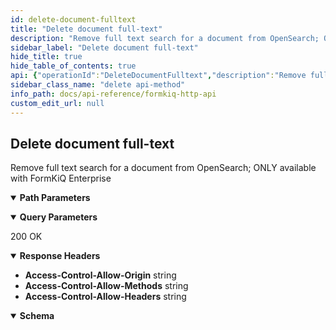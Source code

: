 ```yaml
---
id: delete-document-fulltext
title: "Delete document full-text"
description: "Remove full text search for a document from OpenSearch; ONLY available with FormKiQ Enterprise"
sidebar_label: "Delete document full-text"
hide_title: true
hide_table_of_contents: true
api: {"operationId":"DeleteDocumentFulltext","description":"Remove full text search for a document from OpenSearch; ONLY available with FormKiQ Enterprise","tags":["Advanced Document Search"],"parameters":[{"name":"siteId","in":"query","description":"Site Identifier","required":false,"schema":{"type":"string"}},{"name":"documentId","in":"path","description":"Document Identifier","required":true,"schema":{"type":"string"}}],"responses":{"200":{"description":"200 OK","headers":{"Access-Control-Allow-Origin":{"schema":{"type":"string"}},"Access-Control-Allow-Methods":{"schema":{"type":"string"}},"Access-Control-Allow-Headers":{"schema":{"type":"string"}}},"content":{"application/json":{"schema":{"type":"object","properties":{"message":{"type":"string","description":"Result message"}},"title":"DeleteFulltextResponse"}}}}},"security":[{"ApiAuthorization":[]}],"x-amazon-apigateway-integration":{"uri":{"Fn::Sub":"arn:aws:apigateway:${AWS::Region}:lambda:path/2015-03-31/functions/${DocumentsApiRequests.Arn}/invocations"},"responses":{"default":{"statusCode":"200","responseParameters":{"method.response.header.Access-Control-Allow-Methods":"'*'","method.response.header.Access-Control-Allow-Headers":"'Content-Type,X-Amz-Date,Authorization,X-Api-Key'","method.response.header.Access-Control-Allow-Origin":"'*'"}}},"passthroughBehavior":"when_no_templates","httpMethod":"POST","type":"aws_proxy","payloadFormatVersion":"1.0"},"extensions":[{"key":"x-amazon-apigateway-integration","value":{"uri":{"Fn::Sub":"arn:aws:apigateway:${AWS::Region}:lambda:path/2015-03-31/functions/${DocumentsApiRequests.Arn}/invocations"},"responses":{"default":{"statusCode":"200","responseParameters":{"method.response.header.Access-Control-Allow-Methods":"'*'","method.response.header.Access-Control-Allow-Headers":"'Content-Type,X-Amz-Date,Authorization,X-Api-Key'","method.response.header.Access-Control-Allow-Origin":"'*'"}}},"passthroughBehavior":"when_no_templates","httpMethod":"POST","type":"aws_proxy","payloadFormatVersion":"1.0"}}],"method":"delete","path":"/documents/{documentId}/fulltext","servers":[{"url":"http://localhost","description":"Local development server"}],"securitySchemes":{"ApiAuthorization":{"type":"oauth2","flows":{},"x-amazon-apigateway-authorizer":{"type":"jwt","jwtConfiguration":{"issuer":{"Fn::Sub":"https://cognito-idp.${AWS::Region}.amazonaws.com/${CognitoUserPool}"},"audience":[{"Fn::Sub":"${CognitoUserPoolClient}"}]},"identitySource":"$request.header.Authorization"}}},"info":{"title":"FormKiQ HTTP API","contact":{"name":"FormKiQ","url":"https://formkiq.com","email":"support@formkiq.com"},"x-logo":{"url":"https://docs.formkiq.com/docs/latest/_images/formkiq-logo.png","backgroundColor":"#FFFFFF","altText":"FormKiQ Logo"},"license":{"name":"Apache 2.0","url":"https://www.apache.org/licenses/LICENSE-2.0.html"},"description":"Formkiq API: Document Management Platform API using OAuth(JWT) Authentication\n\nYou can find out more about FormKiQ at [https://formkiq.com](http://formkiq.com).\n\n## Introduction\n\nFormKiQ is an API-first (head-less), battle-tested document management API. The FormKiQ API provides all the API endpoints to build your Perfect Document Management Platform.\n\nFormKiQ API was built on top of [OpenAPI specification](https://www.openapis.org), so it is easy to use the API spec file with any application that supports the OpenAPI specification.\n\nOpen API OAuth Specification - https://raw.githubusercontent.com/formkiq/formkiq-core/master/docs/openapi/openapi-jwt.yaml\n\nOpen API IAM Specification - https://raw.githubusercontent.com/formkiq/formkiq-core/master/docs/openapi/openapi-iam.yaml\n\n## Authentication\nFormKiQ offers three forms of authentication:\n  - OAuth(JWT)\n  - AWS IAM\n  - API Key","version":"1.12.0"},"postman":{"name":"Delete document full-text","description":{"content":"Remove full text search for a document from OpenSearch; ONLY available with FormKiQ Enterprise","type":"text/plain"},"url":{"path":["documents",":documentId","fulltext"],"host":["{{baseUrl}}"],"query":[{"disabled":false,"description":{"content":"Site Identifier","type":"text/plain"},"key":"siteId","value":""}],"variable":[{"disabled":false,"description":{"content":"(Required) Document Identifier","type":"text/plain"},"type":"any","value":"","key":"documentId"}]},"header":[{"key":"Accept","value":"application/json"}],"method":"DELETE","auth":{"type":"oauth2","oauth2":[]}}}
sidebar_class_name: "delete api-method"
info_path: docs/api-reference/formkiq-http-api
custom_edit_url: null
---
```



## Delete document full-text



Remove full text search for a document from OpenSearch; ONLY available with FormKiQ Enterprise

<details style={{"marginBottom":"1rem"}} data-collapsed={false} open={true}><summary style={{}}><strong>Path Parameters</strong></summary><div><ul><ParamsItem className={"paramsItem"} param={{"name":"documentId","in":"path","description":"Document Identifier","required":true,"schema":{"type":"string"}}}></ParamsItem></ul></div></details><details style={{"marginBottom":"1rem"}} data-collapsed={false} open={true}><summary style={{}}><strong>Query Parameters</strong></summary><div><ul><ParamsItem className={"paramsItem"} param={{"name":"siteId","in":"query","description":"Site Identifier","required":false,"schema":{"type":"string"}}}></ParamsItem></ul></div></details><div><ApiTabs><TabItem label={"200"} value={"200"}><div>

200 OK

</div><details style={{"textAlign":"left","marginBottom":"1rem"}} data-collaposed={true} open={false}><summary style={{}}><strong>Response Headers</strong></summary><ul style={{"marginLeft":"1rem"}}><li className={"schemaItem"}><summary style={{}}><strong>Access-Control-Allow-Origin</strong><span style={{"opacity":"0.6"}}> string</span></summary><div></div></li><li className={"schemaItem"}><summary style={{}}><strong>Access-Control-Allow-Methods</strong><span style={{"opacity":"0.6"}}> string</span></summary><div></div></li><li className={"schemaItem"}><summary style={{}}><strong>Access-Control-Allow-Headers</strong><span style={{"opacity":"0.6"}}> string</span></summary><div></div></li></ul></details><div><MimeTabs schemaType={"response"}><TabItem label={"application/json"} value={"application/json"}><SchemaTabs><TabItem label={"Schema"} value={"Schema"}><details style={{}} data-collapsed={false} open={true}><summary style={{"textAlign":"left"}}><strong>Schema</strong></summary><div style={{"textAlign":"left","marginLeft":"1rem"}}></div><ul style={{"marginLeft":"1rem"}}><SchemaItem collapsible={false} name={"message"} required={false} schemaName={"string"} qualifierMessage={undefined} schema={{"type":"string","description":"Result message"}}></SchemaItem></ul></details></TabItem><TabItem label={"Example (from schema)"} value={"Example (from schema)"}><ResponseSamples responseExample={"{\n  \"message\": \"string\"\n}"} language={"json"}></ResponseSamples></TabItem></SchemaTabs></TabItem></MimeTabs></div></TabItem></ApiTabs></div>
      